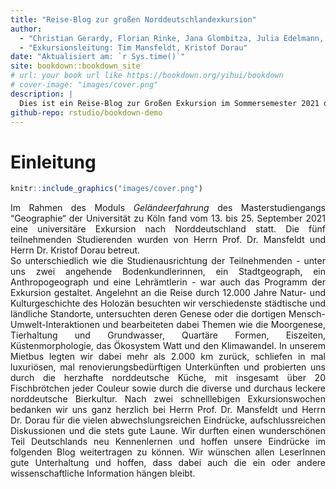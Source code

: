 ```yaml
--- 
title: "Reise-Blog zur großen Norddeutschlandexkursion"
author: 
  - "Christian Gerardy, Florian Rinke, Jana Glombitza, Julia Edelmann, Maren Hövels"
  - "Exkursionsleitung: Tim Mansfeldt, Kristof Dorau"
date: "Aktualisiert am: `r Sys.time()`"
site: bookdown::bookdown_site
# url: your book url like https://bookdown.org/yihui/bookdown
# cover-image: "images/cover.png"
description: |
  Dies ist ein Reise-Blog zur Großen Exkursion im Sommersemester 2021 des Geographischen Institutes der Universität zu Köln.
github-repo: rstudio/bookdown-demo
---
```


# Einleitung {-}

<div style="text-align: justify">

```r
knitr::include_graphics("images/cover.png")
```

Im Rahmen des Moduls *Geländeerfahrung* des Masterstudiengangs "Geographie“ der Universität zu Köln fand vom 13. bis 25. September 2021 eine universitäre Exkursion nach Norddeutschland statt. Die fünf teilnehmenden Studierenden wurden von Herrn Prof. Dr. Mansfeldt und Herrn Dr. Kristof Dorau betreut.  
So unterschiedlich wie die Studienausrichtung der Teilnehmenden - unter uns zwei angehende Bodenkundlerinnen, ein Stadtgeograph, ein Anthropogeograph und eine Lehrämtlerin - war auch das Programm der Exkursion gestaltet. Angelehnt an die Reise durch 12.000 Jahre Natur- und Kulturgeschichte des Holozän besuchten wir verschiedenste städtische und ländliche Standorte, untersuchten deren Genese oder die dortigen Mensch-Umwelt-Interaktionen und bearbeiteten dabei Themen wie die Moorgenese, Tierhaltung und Grundwasser, Quartäre Formen, Eiszeiten, Küstenmorphologie, das Ökosystem Watt und den Klimawandel.
In unserem Mietbus legten wir dabei mehr als 2.000 km zurück, schliefen in mal luxuriösen, mal renovierungsbedürftigen Unterkünften und probierten uns durch die herzhafte norddeutsche Küche, mit insgesamt über 20 Fischbrötchen jeder Couleur sowie durch die diverse und durchaus leckere norddeutsche Bierkultur. 
Nach zwei schnelllebigen Exkursionswochen bedanken wir uns ganz herzlich bei Herrn Prof. Dr. Mansfeldt und Herrn Dr. Dorau für die vielen abwechslungsreichen Eindrücke, aufschlussreichen Diskussionen und die stets gute Laune. Wir durften einen wunderschönen Teil Deutschlands neu Kennenlernen und hoffen unsere Eindrücke im folgenden Blog weitertragen zu können. Wir wünschen allen LeserInnen gute Unterhaltung und hoffen, dass dabei auch die ein oder andere wissenschaftliche Information hängen bleibt. 

</div>

